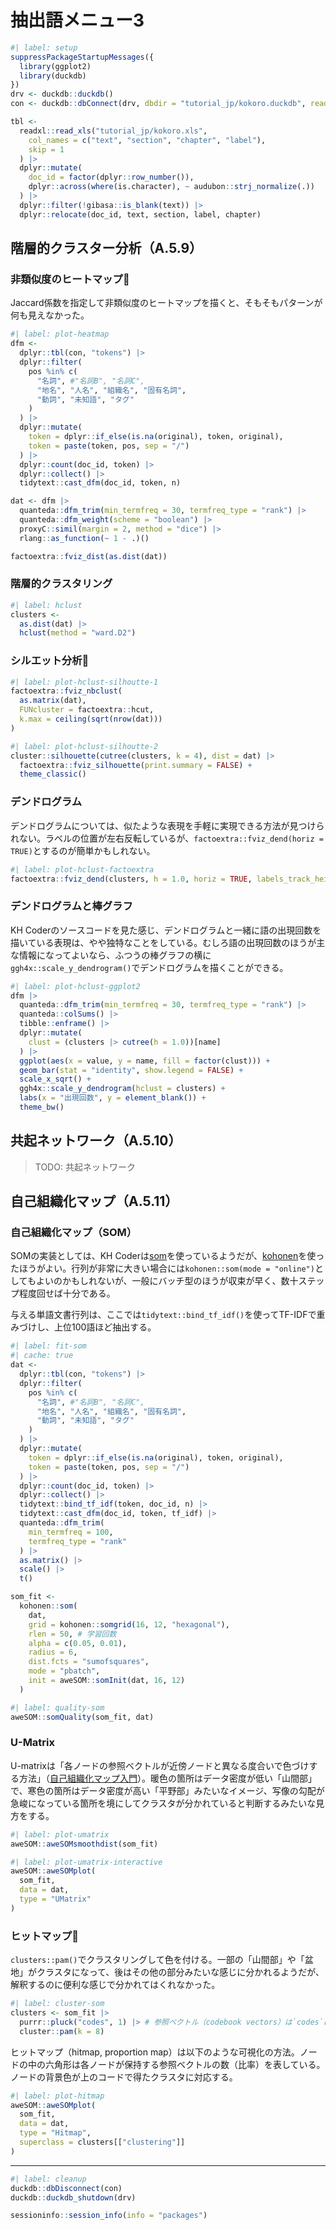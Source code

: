# 抽出語メニュー3

```r
#| label: setup
suppressPackageStartupMessages({
  library(ggplot2)
  library(duckdb)
})
drv <- duckdb::duckdb()
con <- duckdb::dbConnect(drv, dbdir = "tutorial_jp/kokoro.duckdb", read_only = TRUE)

tbl <-
  readxl::read_xls("tutorial_jp/kokoro.xls",
    col_names = c("text", "section", "chapter", "label"),
    skip = 1
  ) |>
  dplyr::mutate(
    doc_id = factor(dplyr::row_number()),
    dplyr::across(where(is.character), ~ audubon::strj_normalize(.))
  ) |>
  dplyr::filter(!gibasa::is_blank(text)) |>
  dplyr::relocate(doc_id, text, section, label, chapter)
```

## 階層的クラスター分析（A.5.9）

### 非類似度のヒートマップ🍳

Jaccard係数を指定して非類似度のヒートマップを描くと、そもそもパターンが何も見えなかった。

```r
#| label: plot-heatmap
dfm <-
  dplyr::tbl(con, "tokens") |>
  dplyr::filter(
    pos %in% c(
      "名詞", #"名詞B", "名詞C",
      "地名", "人名", "組織名", "固有名詞",
      "動詞", "未知語", "タグ"
    )
  ) |>
  dplyr::mutate(
    token = dplyr::if_else(is.na(original), token, original),
    token = paste(token, pos, sep = "/")
  ) |>
  dplyr::count(doc_id, token) |>
  dplyr::collect() |>
  tidytext::cast_dfm(doc_id, token, n)

dat <- dfm |>
  quanteda::dfm_trim(min_termfreq = 30, termfreq_type = "rank") |>
  quanteda::dfm_weight(scheme = "boolean") |>
  proxyC::simil(margin = 2, method = "dice") |>
  rlang::as_function(~ 1 - .)()

factoextra::fviz_dist(as.dist(dat))
```

### 階層的クラスタリング

```r
#| label: hclust
clusters <-
  as.dist(dat) |>
  hclust(method = "ward.D2")
```

### シルエット分析🍳

```r
#| label: plot-hclust-silhoutte-1
factoextra::fviz_nbclust(
  as.matrix(dat),
  FUNcluster = factoextra::hcut,
  k.max = ceiling(sqrt(nrow(dat)))
)
```

```r
#| label: plot-hclust-silhoutte-2
cluster::silhouette(cutree(clusters, k = 4), dist = dat) |>
  factoextra::fviz_silhouette(print.summary = FALSE) +
  theme_classic()
```

### デンドログラム

デンドログラムについては、似たような表現を手軽に実現できる方法が見つけられない。ラベルの位置が左右反転しているが、`factoextra::fviz_dend(horiz = TRUE)`とするのが簡単かもしれない。

```r
#| label: plot-hclust-factoextra
factoextra::fviz_dend(clusters, h = 1.0, horiz = TRUE, labels_track_height = 0.3)
```

### デンドログラムと棒グラフ

KH Coderのソースコードを見た感じ、デンドログラムと一緒に語の出現回数を描いている表現は、やや独特なことをしている。むしろ語の出現回数のほうが主な情報になってよいなら、ふつうの棒グラフの横に`ggh4x::scale_y_dendrogram()`でデンドログラムを描くことができる。

```r
#| label: plot-hclust-ggplot2
dfm |>
  quanteda::dfm_trim(min_termfreq = 30, termfreq_type = "rank") |>
  quanteda::colSums() |>
  tibble::enframe() |>
  dplyr::mutate(
    clust = (clusters |> cutree(h = 1.0))[name]
  ) |>
  ggplot(aes(x = value, y = name, fill = factor(clust))) +
  geom_bar(stat = "identity", show.legend = FALSE) +
  scale_x_sqrt() +
  ggh4x::scale_y_dendrogram(hclust = clusters) +
  labs(x = "出現回数", y = element_blank()) +
  theme_bw()
```

## 共起ネットワーク（A.5.10）

> TODO: 共起ネットワーク

## 自己組織化マップ（A.5.11）

### 自己組織化マップ（SOM）

SOMの実装としては、KH Coderは[som](https://cran.r-project.org/package=som)を使っているようだが、[kohonen](https://cran.r-project.org/package=kohonen)を使ったほうがよい。行列が非常に大きい場合には`kohonen::som(mode = "online")`としてもよいのかもしれないが、一般にバッチ型のほうが収束が早く、数十ステップ程度回せば十分である。

与える単語文書行列は、ここでは`tidytext::bind_tf_idf()`を使ってTF-IDFで重みづけし、上位100語ほど抽出する。

```r
#| label: fit-som
#| cache: true
dat <-
  dplyr::tbl(con, "tokens") |>
  dplyr::filter(
    pos %in% c(
      "名詞", #"名詞B", "名詞C",
      "地名", "人名", "組織名", "固有名詞",
      "動詞", "未知語", "タグ"
    )
  ) |>
  dplyr::mutate(
    token = dplyr::if_else(is.na(original), token, original),
    token = paste(token, pos, sep = "/")
  ) |>
  dplyr::count(doc_id, token) |>
  dplyr::collect() |>
  tidytext::bind_tf_idf(token, doc_id, n) |>
  tidytext::cast_dfm(doc_id, token, tf_idf) |>
  quanteda::dfm_trim(
    min_termfreq = 100,
    termfreq_type = "rank"
  ) |>
  as.matrix() |>
  scale() |>
  t()

som_fit <-
  kohonen::som(
    dat,
    grid = kohonen::somgrid(16, 12, "hexagonal"),
    rlen = 50, # 学習回数
    alpha = c(0.05, 0.01),
    radius = 6,
    dist.fcts = "sumofsquares",
    mode = "pbatch",
    init = aweSOM::somInit(dat, 16, 12)
  )
```

```r
#| label: quality-som
aweSOM::somQuality(som_fit, dat)
```

### U-Matrix

U-matrixは「各ノードの参照ベクトルが近傍ノードと異なる度合いで色づけする方法」（[自己組織化マップ入門](https://www.brain.kyutech.ac.jp/~furukawa/data/SOMtext.pdf)）。暖色の箇所はデータ密度が低い「山間部」で、寒色の箇所はデータ密度が高い「平野部」みたいなイメージ、写像の勾配が急峻になっている箇所を境にしてクラスタが分かれていると判断するみたいな見方をする。

```r
#| label: plot-umatrix
aweSOM::aweSOMsmoothdist(som_fit)
```

```r
#| label: plot-umatrix-interactive
aweSOM::aweSOMplot(
  som_fit,
  data = dat,
  type = "UMatrix"
)
```

### ヒットマップ🍳

`clusters::pam()`でクラスタリングして色を付ける。一部の「山間部」や「盆地」がクラスタになって、後はその他の部分みたいな感じに分かれるようだが、解釈するのに便利な感じで分かれてはくれなかった。

```r
#| label: cluster-som
clusters <- som_fit |>
  purrr::pluck("codes", 1) |> # 参照ベクトル（codebook vectors）は`codes`にリストとして格納されている
  cluster::pam(k = 8)
```

ヒットマップ（hitmap, proportion map）は以下のような可視化の方法。ノードの中の六角形は各ノードが保持する参照ベクトルの数（比率）を表している。ノードの背景色が上のコードで得たクラスタに対応する。

```r
#| label: plot-hitmap
aweSOM::aweSOMplot(
  som_fit,
  data = dat,
  type = "Hitmap",
  superclass = clusters[["clustering"]]
)
```

---

```r
#| label: cleanup
duckdb::dbDisconnect(con)
duckdb::duckdb_shutdown(drv)

sessioninfo::session_info(info = "packages")
```
